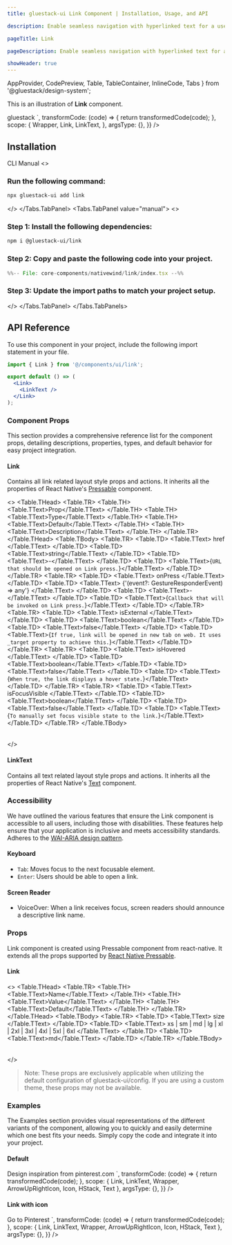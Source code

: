 ```yaml
---
title: gluestack-ui Link Component | Installation, Usage, and API

description: Enable seamless navigation with hyperlinked text for a user-friendly website experience.

pageTitle: Link

pageDescription: Enable seamless navigation with hyperlinked text for a user-friendly website experience.

showHeader: true
---
```



<Meta title="with-nativewind/Components/Forms/Link" />

  AppProvider,
  CodePreview,
  Table,
  TableContainer,
  InlineCode,
  Tabs
} from '@gluestack/design-system';

This is an illustration of **Link** component.

<Wrapper>
  <CodePreview
    showComponentRenderer={true}
    showArgsController={false}
    metaData={{
      code: `
      <Link href="https://gluestack.io/">
        <LinkText>gluestack</LinkText>
      </Link>
      `,
      transformCode: (code) => {
        return transformedCode(code);
      },
      scope: {
        Wrapper,
        Link,
        LinkText,
      },
      argsType: {},
    }}
  />
</Wrapper>

<br />

## Installation

<Tabs value="cli" type="section">
  <Tabs.TabList>
      <Tabs.Tab value="cli">
        <Tabs.TabTitle>CLI</Tabs.TabTitle>
      </Tabs.Tab>
     <Tabs.Tab value="manual">
        <Tabs.TabTitle>Manual</Tabs.TabTitle>
     </Tabs.Tab>
  </Tabs.TabList>
  <Tabs.TabPanels>
    <Tabs.TabPanel value="cli">
<>

### Run the following command:
  ```bash
  npx gluestack-ui add link
  ```
</>
    </Tabs.TabPanel>
    <Tabs.TabPanel value="manual"> 
<>

### Step 1: Install the following dependencies:
```bash
npm i @gluestack-ui/link
```

### Step 2: Copy and paste the following code into your project.
<CollapsibleCode>

```jsx 
%%-- File: core-components/nativewind/link/index.tsx --%% 
```
</CollapsibleCode>

### Step 3: Update the import paths to match your project setup.
</>
    </Tabs.TabPanel>
  </Tabs.TabPanels>
</Tabs>

## API Reference

To use this component in your project, include the following import statement in your file.

```jsx
import { Link } from '@/components/ui/link';
```

<AnatomyImage mobileUrl='https://i.imgur.com/JdBJpkC.png' webUrl='https://i.imgur.com/dJxBBEl.png' classNameStyle='aspect-[513/227] md:aspect-[736/155]' />

```jsx
export default () => (
  <Link>
    <LinkText />
  </Link>
);
```

### Component Props

This section provides a comprehensive reference list for the component props, detailing descriptions, properties, types, and default behavior for easy project integration.

#### Link

Contains all link related layout style props and actions.
It inherits all the properties of React Native's [Pressable](https://reactnative.dev/docs/pressable) component.

<>
  <TableContainer>
    <Table>
      <Table.THead>
        <Table.TR>
          <Table.TH>
            <Table.TText>Prop</Table.TText>
          </Table.TH>
          <Table.TH>
            <Table.TText>Type</Table.TText>
          </Table.TH>
          <Table.TH>
            <Table.TText>Default</Table.TText>
          </Table.TH>
          <Table.TH>
            <Table.TText>Description</Table.TText>
          </Table.TH>
        </Table.TR>
      </Table.THead>
      <Table.TBody>
        <Table.TR>
          <Table.TD>
            <Table.TText>
              <InlineCode>href</InlineCode>
            </Table.TText>
          </Table.TD>
          <Table.TD>
            <Table.TText>string</Table.TText>
          </Table.TD>
          <Table.TD>
            <Table.TText>-</Table.TText>
          </Table.TD>
          <Table.TD>
            <Table.TText>{`URL that should be opened on Link press.`}</Table.TText>
          </Table.TD>
        </Table.TR>
        <Table.TR>
          <Table.TD>
            <Table.TText>
              <InlineCode>onPress</InlineCode>
            </Table.TText>
          </Table.TD>
          <Table.TD>
            <Table.TText>
              {'(event?: GestureResponderEvent) => any'}
            </Table.TText>
          </Table.TD>
          <Table.TD>
            <Table.TText>-</Table.TText>
          </Table.TD>
          <Table.TD>
            <Table.TText>{`Callback that will be invoked on Link press.`}</Table.TText>
          </Table.TD>
        </Table.TR>
        <Table.TR>
          <Table.TD>
            <Table.TText>
              <InlineCode>isExternal</InlineCode>
            </Table.TText>
          </Table.TD>
          <Table.TD>
            <Table.TText>boolean</Table.TText>
          </Table.TD>
          <Table.TD>
            <Table.TText>false</Table.TText>
          </Table.TD>
          <Table.TD>
            <Table.TText>{`If true, link will be opened in new tab on web. It uses _target property to achieve this.`}</Table.TText>
          </Table.TD>
        </Table.TR>
        <Table.TR>
          <Table.TD>
            <Table.TText>
              <InlineCode>isHovered</InlineCode>
            </Table.TText>
          </Table.TD>
          <Table.TD>
            <Table.TText>boolean</Table.TText>
          </Table.TD>
          <Table.TD>
            <Table.TText>false</Table.TText>
          </Table.TD>
          <Table.TD>
            <Table.TText>{`When true, the link displays a hover state.`}</Table.TText>
          </Table.TD>
        </Table.TR>
        <Table.TR>
          <Table.TD>
            <Table.TText>
              <InlineCode>isFocusVisible</InlineCode>
            </Table.TText>
          </Table.TD>
          <Table.TD>
            <Table.TText>boolean</Table.TText>
          </Table.TD>
          <Table.TD>
            <Table.TText>false</Table.TText>
          </Table.TD>
          <Table.TD>
            <Table.TText>{`To manually set focus visible state to the link.`}</Table.TText>
          </Table.TD>
        </Table.TR>
      </Table.TBody>
    </Table>
  </TableContainer>
</>

#### LinkText

Contains all text related layout style props and actions. It inherits all the properties of React Native's [Text](https://reactnative.dev/docs/text) component.

### Accessibility

We have outlined the various features that ensure the Link component is accessible to all users, including those with disabilities. These features help ensure that your application is inclusive and meets accessibility standards. Adheres to the [WAI-ARIA design pattern](https://www.w3.org/WAI/ARIA/apg/patterns/link/).

#### Keyboard

- `Tab`: Moves focus to the next focusable element.
- `Enter`: Users should be able to open a link.

#### Screen Reader

- VoiceOver: When a link receives focus, screen readers should announce a descriptive link name.

### Props

Link component is created using Pressable component from react-native. It extends all the props supported by [React Native Pressable](https://reactnative.dev/docs/pressable#props).

#### Link

<>
  <TableContainer>
    <Table>
      <Table.THead>
        <Table.TR>
          <Table.TH>
            <Table.TText>Name</Table.TText>
          </Table.TH>
          <Table.TH>
            <Table.TText>Value</Table.TText>
          </Table.TH>
          <Table.TH>
            <Table.TText>Default</Table.TText>
          </Table.TH>
        </Table.TR>
      </Table.THead>
      <Table.TBody>
        <Table.TR>
          <Table.TD>
            <Table.TText>
              <InlineCode>size</InlineCode>
            </Table.TText>
          </Table.TD>
          <Table.TD>
            <Table.TText>
              xs | sm | md | lg | xl | 2xl | 3xl | 4xl | 5xl | 6xl
            </Table.TText>
          </Table.TD>
          <Table.TD>
            <Table.TText>md</Table.TText>
          </Table.TD>
        </Table.TR>
      </Table.TBody>
    </Table>
  </TableContainer>
</>

> Note: These props are exclusively applicable when utilizing the default configuration of gluestack-ui/config. If you are using a custom theme, these props may not be available.

### Examples

The Examples section provides visual representations of the different variants of the component, allowing you to quickly and easily determine which one best fits your needs. Simply copy the code and integrate it into your project.

#### Default

<Wrapper>
  <CodePreview
    showComponentRenderer={true}
    showArgsController={false}
    metaData={{
      code: `
          <HStack>
            <Text
              size="lg"
            >Design inspiration from </Text>
              <Link href="https://gluestack.io/" isExternal>
                <LinkText size="lg">pinterest.com</LinkText>
              </Link>
          </HStack>
`,
      transformCode: (code) => {
        return transformedCode(code);
      },
      scope: { Link, LinkText, Wrapper, ArrowUpRightIcon, Icon, HStack, Text },
      argsType: {},
    }}
  />
</Wrapper>

#### Link with icon

<Wrapper>
  <CodePreview
    showComponentRenderer={true}
    showArgsController={false}
    metaData={{
      code: `
        <HStack>
              <Text
               size="lg">Go to </Text>
              <Link href="https://gluestack.io/" isExternal>
                <HStack alignItems="center">
                <LinkText size="lg">Pinterest</LinkText>
                <Icon as={ArrowUpRightIcon} size="lg" className='mt-0.5 text-info-600'/>
                </HStack>
              </Link>
         </HStack>
`,
      transformCode: (code) => {
        return transformedCode(code);
      },
      scope: { Link, LinkText, Wrapper, ArrowUpRightIcon, Icon, HStack, Text },
      argsType: {},
    }}
  />
</Wrapper>

